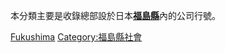本分類主要是收錄總部設於日本'''[[福島縣|福島縣]]'''內的公司行號。
{{日本行政區劃分類導航|公司}}
{{Commonscat|Companies based in Fukushima prefecture}}

[[Category:日本各都道府縣公司|Fukushima]]
[[Category:福島縣社會|Category:福島縣社會]]